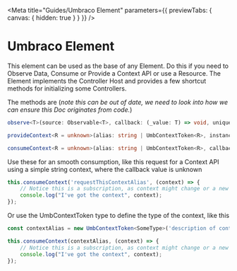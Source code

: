 
<Meta title="Guides/Umbraco Element" parameters={{ previewTabs: { canvas: { hidden: true } } }} />

# Umbraco Element

This element can be used as the base of any Element.
Do this if you need to Observe Data, Consume or Provide a Context API or use a Resource.
The Element implements the Controller Host and provides a few shortcut methods for initializing some Controllers.

The methods are (_note this can be out of date, we need to look into how we can ensure this Doc originates from code._)

```ts
observe<T>(source: Observable<T>, callback: (_value: T) => void, unique?: string): UmbObserverController<T>

provideContext<R = unknown>(alias: string | UmbContextToken<R>, instance: R): UmbContextProviderController<R>

consumeContext<R = unknown>(alias: string | UmbContextToken<R>, callback: UmbContextCallback<R>): UmbContextConsumerController<R>
```

Use these for an smooth consumption, like this request for a Context API using a simple string context, where the callback value is unknown

```ts
this.consumeContext('requestThisContextAlias', (context) => {
	// Notice this is a subscription, as context might change or a new one appears.
	console.log("I've got the context", context);
});
```

Or use the UmbContextToken type to define the type of the context, like this

```ts
const contextAlias = new UmbContextToken<SomeType>('description of context for debugging purposes');

this.consumeContext(contextAlias, (context) => {
	// Notice this is a subscription, as context might change or a new one appears, but the value is strongly typed
	console.log("I've got the context", context);
});
```
